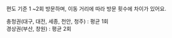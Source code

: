 편도 기준 1 ~2회 방문하며, 이동 거리에 따라 방문 횟수에 차이가 있어요.

충청권(대구, 대전, 세종, 천안, 청주) : 평균 1회<br />
경상권(부산, 창원) : 평균 2회
